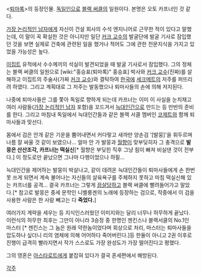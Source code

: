 <[[퇴마록]]>의 등장인물. [[독일]]인으로 [[블랙 써클]]의 일원이다. 본명은 오토 카프너인 것 같다.

[[가장 논리적인 남자]]에게 자신이 건설 회사의 수석 엔지니어로 근무한 적이 있다고 말했는데, 이 말이 꼭 확실한 것은 아니지만 일단 [[커크 교수]]의 발굴단에 발굴 기사로 잠입했던 것을 보면 실제로 건축에 관련된 일을 했거나 적어도 그에 관한 전문지식을 가지고 있었을 가능성은 높다.

[[이집트]] 유적에서 수수께끼의 석실이 발견되었을 때 발굴 기사로서 잠입했다. 그의 정체는 블랙 써클의 일원으로 [wiki:"홍승표(퇴마록)" 홍승표] 박사와 [[커크 교수]](진짜)를 살해하고 이집트의 주술사(가짜 [[커크 교수]])와 결탁하여 [[한국]]에 [[세크메트]]의 저주를 퍼뜨리려 하였다. 그리고 계획대로 그 저주는 발동했으나 퇴마사들의 손에 의해 저지된다.

나중에 퇴마사들은 그를 쫓아 독일로 향하게 되는데 카프너는 이미 이 사실을 눈치채고 여러 사람들([[가장 논리적인 남자]] 포함)을 꼬드겨서 [[늑대인간]]으로 만드는 등 만반의 준비를 한다. 그리고 마침내 독일에서 늑대인간들과 같은 블랙 서클 멤버인 [[코제트]]와 함께 퇴마사들과 맞선다.

몸에서 검은 안개 같은 기운을 뿜어내면서 커다랗고 새까만 양손검 '[발뭉]'을 휘두르며 나름 잘 싸울 것 같이 보였으나... 얼마 안 가 발뭉과 [[월향]]이 맞부딪히자 그 충격으로 '''발뭉은 산산조각, 카프너는 떡실신'''[* 월향은 부딪힌 직후 그냥 힘이 빠져 비실댄 것이 전부다.] 이 정도로만 끝났으면 그나마 다행이었으나 하필... 

늑대인간을 제어하는 발뭉이 박살나고, 같이 데려온 늑대인간들이 퇴마사들에게 손 한번 못 쓰게 되면서 계속 불어나는 자신들의 살육욕구를 주체하지 못하고 마침 떡실신해 있는 카프너를 공격... 결국 카프너는 그렇게 [[끔살]]당하고 블랙 써클에 빨려들어가고 말았다.[* 참고로 발뭉은 중세 문학인 니벨룽겐의 노래에 등장하는 검으로, 작중에서 이 검을 사용한 사람은 한 사람 빼고는 다 '''죽었다.''']

여러가지 계략을 세우는 등 지식인스러웠던 이미지와는 달리 너무나 허무하게 끝났다. 이런식의 허무한 최후는 그만이 아니라 3승정 중 한명인 젠킨스나 블랙서클의 No.1인 마스터 [* 젠킨스는 그 놈은 원래 약한놈이었다며 회상으로 처리, 마스터는 퇴마사들을 압도하나 싶더니 리의 염체에 의해 어어하다 죽어버린다.]등 한둘이 아니고 2권 이후로 진행이 급격히 빨라지면서 작가 스스로도 가장 완성도가 가장 떨어진다고 평했다.   

그의 영혼은 [[아스타로트]]에게 붙잡혀 있다가 결국 혼세편에서 해방된다.

[[각주]]
